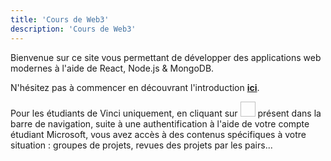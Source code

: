 ```yaml
---
title: 'Cours de Web3'
description: 'Cours de Web3'
---
```


Bienvenue sur ce site vous permettant de développer des applications web modernes à l'aide de React, Node.js & MongoDB.

N'hésitez pas à commencer en découvrant l'introduction [**ici**](/intro).

Pour les étudiants de Vinci uniquement, en cliquant sur <Image name="logo_vinci.png" width="24px" height="24px" display="inline-block" /> présent dans la barre de navigation, suite à une authentification à l'aide de votre compte étudiant Microsoft, vous avez accès à des contenus spécifiques à votre situation : groupes de projets, revues des projets par les pairs...
